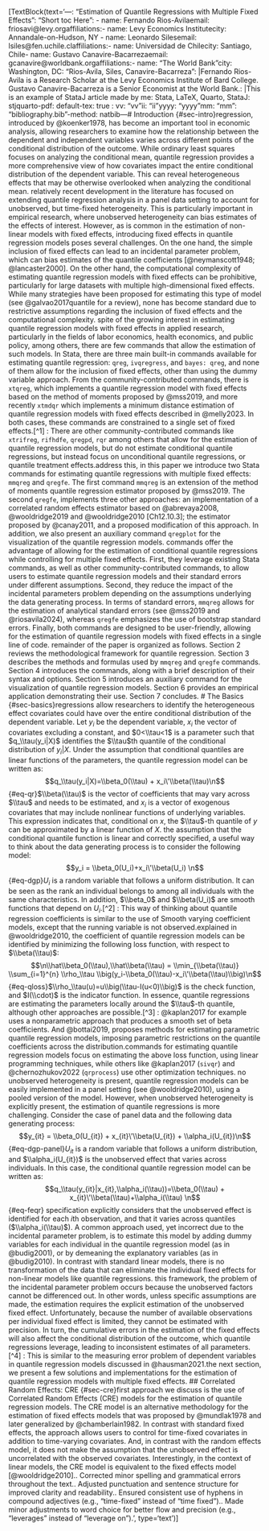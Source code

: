 [TextBlock(text='<edited_text>\n---\n\ntitle: "Estimation of Quantile Regressions with Multiple Fixed Effects"\nshorttitle: "Short toc Here"\nauthor: \n\n    - name: Fernando Rios-Avila\n      email: friosavi@levy.org\n      affiliations:\n        - name: Levy Economics Institute\n          city: Annandale-on-Hudson, NY \n    - name: Leonardo Siles\n      email: lsiles@fen.uchile.cl\n      affiliations:\n      - name: Universidad de Chile\n        city: Santiago, Chile\n    - name: Gustavo Canavire-Bacarreza\n      email: gcanavire@worldbank.org\n      affiliations:\n      - name: "The World Bank"\n        city: Washington, DC\n\nshortauthor: "Rios-Avila, Siles, Canavire-Bacarreza"\n\naboutauthors: |\n    Fernando Rios-Avila is a Research Scholar at the Levy Economics Institute of Bard College. \n    \n    Gustavo Canavire-Bacarreza is a Senior Economist at the World Bank.\n\nabstract: |\n    This is an example of StataJ article made by me\n\nkeywords: Stata, LaTeX, Quarto, StataJ\nformat: \n    stjquarto-pdf: default\nkeep-tex: true        \nstata:    \n    vv: "vv"\n    ii: "ii"\n    yyyy: "yyyy"\n    mm: "mm"\nbibliography: "bibliography.bib"\ncite-method: natbib\n---\n\n# Introduction {#sec-intro}\n\nQuantile regression, introduced by @koenker1978, has become an important tool in economic analysis, allowing researchers to examine how the relationship between the dependent and independent variables varies across different points of the conditional distribution of the outcome. While ordinary least squares focuses on analyzing the conditional mean, quantile regression provides a more comprehensive view of how covariates impact the entire conditional distribution of the dependent variable. This can reveal heterogeneous effects that may be otherwise overlooked when analyzing the conditional mean. \n\nA relatively recent development in the literature has focused on extending quantile regression analysis in a panel data setting to account for unobserved, but time-fixed heterogeneity. This is particularly important in empirical research, where unobserved heterogeneity can bias estimates of the effects of interest. However, as is common in the estimation of non-linear models with fixed effects, introducing fixed effects in quantile regression models poses several challenges. On the one hand, the simple inclusion of fixed effects can lead to an incidental parameter problem, which can bias estimates of the quantile coefficients [@neymanscott1948; @lancaster2000]. On the other hand, the computational complexity of estimating quantile regression models with fixed effects can be prohibitive, particularly for large datasets with multiple high-dimensional fixed effects. While many strategies have been proposed for estimating this type of model (see @galvao2017quantile for a review), none has become standard due to restrictive assumptions regarding the inclusion of fixed effects and the computational complexity. \n\nIn spite of the growing interest in estimating quantile regression models with fixed effects in applied research, particularly in the fields of labor economics, health economics, and public policy, among others, there are few commands that allow the estimation of such models. In Stata, there are three main built-in commands available for estimating quantile regression: `qreg`, `ivqregress`, and `bayes: qreg`, and none of them allow for the inclusion of fixed effects, other than using the dummy variable approach. From the community-contributed commands, there is `xtqreg`, which implements a quantile regression model with fixed effects based on the method of moments proposed by @mss2019, and more recently `xtmdqr` which implements a minimum distance estimation of quantile regression models with fixed effects described in @melly2023. In both cases, these commands are constrained to a single set of fixed effects.[^1] \n\n[^1]: There are other community-contributed commands like `xtrifreg`, `rifhdfe`, `qregpd`, `rqr` among others that allow for the estimation of quantile regression models, but do not estimate conditional quantile regressions, but instead focus on unconditional quantile regressions, or quantile treatment effects.\n\nTo address this, in this paper we introduce two Stata commands for estimating quantile regressions with multiple fixed effects: `mmqreg` and `qregfe`. The first command `mmqreg` is an extension of the method of moments quantile regression estimator proposed by @mss2019. The second `qregfe`, implements three other approaches: an implementation of a correlated random effects estimator based on @abrevaya2008, @wooldridge2019 and @wooldridge2010 [Ch12.10.3]; the estimator proposed by @canay2011, and a proposed modification of this approach. In addition, we also present an auxiliary command `qregplot` for the visualization of the quantile regression models. \n\nBoth commands offer the advantage of allowing for the estimation of conditional quantile regressions while controlling for multiple fixed effects. First, they leverage existing Stata commands, as well as other community-contributed commands, to allow users to estimate quantile regression models and their standard errors under different assumptions. Second, they reduce the impact of the incidental parameters problem depending on the assumptions underlying the data generating process. In terms of standard errors, `mmqreg` allows for the estimation of analytical standard errors (see @mss2019 and @riosavila2024), whereas `qregfe` emphasizes the use of bootstrap standard errors. Finally, both commands are designed to be user-friendly, allowing for the estimation of quantile regression models with fixed effects in a single line of code. \n\nThe remainder of the paper is organized as follows. Section 2 reviews the methodological framework for quantile regression. Section 3 describes the methods and formulas used by `mmqreg` and `qregfe` commands. Section 4 introduces the commands, along with a brief description of their syntax and options. Section 5 introduces an auxiliary command for the visualization of quantile regression models. Section 6 provides an empirical application demonstrating their use. Section 7 concludes. \n\n# The Basics {#sec-basics}\n\nQuantile regressions allow researchers to identify the heterogeneous effect covariates could have over the entire conditional distribution of the dependent variable. Let $y_i$ be the dependent variable, $x_i$ the vector of covariates excluding a constant, and $0<\\tau<1$ is a parameter such that $q_\\tau(y_i|X)$ identifies the $\\tau$th quantile of the conditional distribution of $y_i|X$. Under the assumption that conditional quantiles are linear functions of the parameters, the quantile regression model can be written as: \n\n$$q_\\tau(y_i|X)=\\beta_0(\\tau) + x_i\'\\beta(\\tau)\n$${#eq-qr}\n\nWhere $\\beta(\\tau)$ is the vector of coefficients that may vary across $\\tau$ and needs to be estimated, and $x_i$ is a vector of exogenous covariates that may include nonlinear functions of underlying variables. This expression indicates that, conditional on $x$, the $\\tau$-th quantile of $y$ can be approximated by a linear function of $X$. \n\nUnder the assumption that the conditional quantile function is linear and correctly specified, a useful way to think about the data generating process is to consider the following model: \n\n$$y_i = \\beta_0(U_i)+x_i\'\\beta(U_i) \n$${#eq-dgp}\n\nwhere $U_i$ is a random variable that follows a uniform distribution. It can be seen as the rank an individual belongs to among all individuals with the same characteristics. In addition, $\\beta_0$ and $\\beta(U_i)$ are smooth functions that depend on $U_i$.[^2] \n\n[^2]: This way of thinking about quantile regression coefficients is similar to the use of Smooth varying coefficient models, except that the running variable is not observed.\n\nAs explained in @wooldridge2010, the coefficient of quantile regression models can be identified by minimizing the following loss function, with respect to $\\beta(\\tau)$: \n\n$$\n\\hat\\beta_0(\\tau),\\hat\\beta(\\tau) = \\min_{\\beta(\\tau)} \\sum_{i=1}^{n} \\rho_\\tau \\big(y_i-\\beta_0(\\tau)-x_i\'\\beta(\\tau)\\big)\n$${#eq-qloss}\n\nWhere $\\rho_\\tau(u)=u\\big(\\tau-I(u<0)\\big)$ is the check function, and $I(\\cdot)$ is the indicator function. In essence, quantile regressions are estimating the parameters locally around the $\\tau$-th quantile, although other approaches are possible.[^3] \n\n[^3]: @kaplan2017 for example uses a nonparametric approach that produces a smooth set of beta coefficients. And @bottai2019, proposes methods for estimating parametric quantile regression models, imposing parametric restrictions on the quantile coefficients across the distribution.\n\nMost commands for estimating quantile regression models focus on estimating the above loss function, using linear programming techniques, while others like @kaplan2017 (`sivqr`) and @chernozhukov2022 (`qrprocess`) use other optimization techniques. \n\nWhen no unobserved heterogeneity is present, quantile regression models can be easily implemented in a panel setting (see @wooldridge2010), using a pooled version of the model. However, when unobserved heterogeneity is explicitly present, the estimation of quantile regressions is more challenging. Consider the case of panel data and the following data generating process: \n\n$$y_{it} = \\beta_0(U_{it}) + x_{it}\'\\beta(U_{it}) + \\alpha_i(U_{it})\n$${#eq-dgp-panel}\n\nWhere $U_{it}$ is a random variable that follows a uniform distribution, and $\\alpha_i(U_{it})$ is the unobserved effect that varies across individuals. In this case, the conditional quantile regression model can be written as: \n$$q_\\tau(y_{it}|x_{it},\\alpha_i(\\tau))=\\beta_0(\\tau) + x_{it}\'\\beta(\\tau)+\\alpha_i(\\tau) \n$${#eq-feqr} \n\nThis specification explicitly considers that the unobserved effect is identified for each $i$th observation, and that it varies across quantiles ($\\alpha_i(\\tau)$). A common approach used, yet incorrect due to the incidental parameter problem, is to estimate this model by adding dummy variables for each individual in the quantile regression model (as in @budig2001), or by demeaning the explanatory variables (as in @budig2010). In contrast with standard linear models, there is no transformation of the data that can eliminate the individual fixed effects for non-linear models like quantile regressions. \n\nIn this framework, the problem of the incidental parameter problem occurs because the unobserved factors cannot be differenced out. In other words, unless specific assumptions are made, the estimation requires the explicit estimation of the unobserved fixed effect. Unfortunately, because the number of available observations per individual fixed effect is limited, they cannot be estimated with precision. In turn, the cumulative errors in the estimation of the fixed effects will also affect the conditional distribution of the outcome, which quantile regressions leverage, leading to inconsistent estimates of all parameters.[^4] \n\n[^4]: This is similar to the measuring error problem of dependent variables in quantile regression models discussed in @hausman2021.\n\nIn the next section, we present a few solutions and implementations for the estimation of quantile regression models with multiple fixed effects. \n\n## Correlated Random Effects: CRE {#sec-cre}\n\nThe first approach we discuss is the use of Correlated Random Effects (CRE) models for the estimation of quantile regression models. The CRE model is an alternative methodology for the estimation of fixed effects models that was proposed by @mundlak1978 and later generalized by @chamberlain1982. In contrast with standard fixed effects, the approach allows users to control for time-fixed covariates in addition to time-varying covariates. And, in contrast with the random effects model, it does not make the assumption that the unobserved effect is uncorrelated with the observed covariates. Interestingly, in the context of linear models, the CRE model is equivalent to the fixed effects model [@wooldridge2010].\n</edited_text>\n\n<change_explanations>\n1. Corrected minor spelling and grammatical errors throughout the text.\n2. Adjusted punctuation and sentence structure for improved clarity and readability.\n3. Ensured consistent use of hyphens in compound adjectives (e.g., "time-fixed" instead of "time fixed").\n4. Made minor adjustments to word choice for better flow and precision (e.g., "leverages" instead of "leverage on").\n</change_explanations>', type='text')]